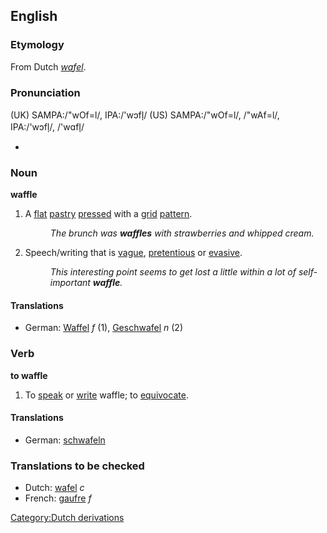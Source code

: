 ==English==
===Etymology===
From Dutch ''[[wafel]]''.
===Pronunciation===
(UK) SAMPA:/"wOf=l/, IPA:/'w&#596;fl&#809;/
(US) SAMPA:/"wOf=l/, /"wAf=l/, IPA:/'w&#596;fl&#809;/, /'w&#593;fl&#809;/
*{{audio|en-us-waffle.ogg|Audio (US)}}

===Noun===
'''waffle'''
{{wikipedia}}
#A [[flat]] [[pastry]] [[press]]ed with a [[grid]] [[pattern]].
#:''The brunch was '''waffles''' with strawberries and whipped cream.''
#Speech/writing that is [[vague]], [[pretentious]] or [[evasive]].
#:''This interesting point seems to get lost a little within a lot of self-important '''waffle'''.''
====Translations====
*German: [[Waffel]] ''f'' (1), [[Geschwafel]] ''n'' (2)

===Verb===
'''to waffle'''
#To [[speak]] or [[write]] waffle; to [[equivocate]].
====Translations====
*German: [[schwafeln]]

===Translations to be checked===
*Dutch: [[wafel]] ''c''
*French: [[gaufre]] ''f''

[[Category:Dutch derivations]]